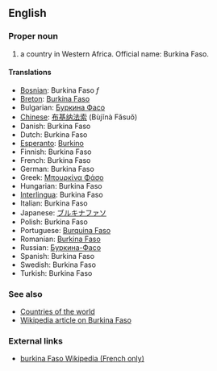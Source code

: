 ==English==

===Proper noun===

# a country in Western Africa. Official name: Burkina Faso.

====Translations====
*[[Bosnian]]: Burkina Faso ''f''
*[[Breton]]: [[Burkina Faso]]
*Bulgarian: [[Буркина Фасо]]
*[[Chinese]]: [[布基纳法索]] (Bùjĭnà Făsuŏ)
*Danish: Burkina Faso
*Dutch: Burkina Faso
*[[Esperanto]]: [[Burkino]]
*Finnish: Burkina Faso
*French: Burkina Faso
*German: Burkina Faso
*Greek: [[Μπουρκίνα Φάσο]]
*Hungarian: Burkina Faso
*[[Interlingua]]: Burkina Faso
*Italian: Burkina Faso
*Japanese: [[ブルキナファソ]]
*Polish: Burkina Faso
*Portuguese: [[Burquina Faso]]
*Romanian: [[Burkina Faso]]
*Russian: [[Буркина-Фасо]]
*Spanish: Burkina Faso
*Swedish: Burkina Faso
*Turkish: Burkina Faso

===See also===
*[[Countries of the world]]
*[[en:Burkina Faso|Wikipedia article on Burkina Faso]]

=== External links===
*[http://www.thomassankara.net/wiki/ burkina Faso Wikipedia (French only)]